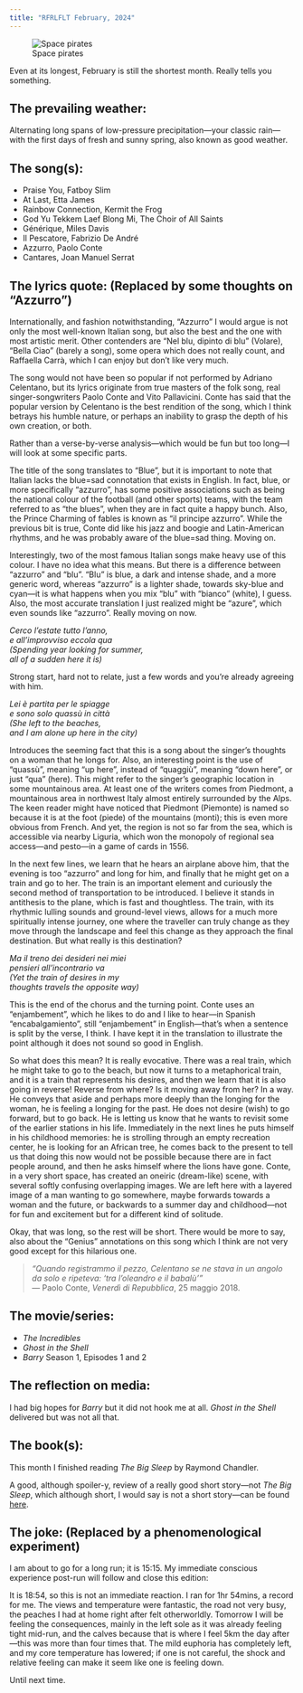 ```yaml
---
title: "RFRLFLT February, 2024"
---
```


![Space pirates](/media/feb24_spacepirates.jpeg)

Even at its longest, February is still the shortest month. Really tells you something.

## The prevailing weather:

Alternating long spans of low-pressure precipitation—your classic rain—with the first days of fresh and sunny spring, also known as good weather.

## The song(s):

- Praise You, Fatboy Slim
- At Last, Etta James
- Rainbow Connection, Kermit the Frog
- God Yu Tekkem Laef Blong Mi, The Choir of All Saints
- Générique, Miles Davis
- Il Pescatore, Fabrizio De André
- Azzurro, Paolo Conte
- Cantares, Joan Manuel Serrat

## The lyrics quote: (Replaced by some thoughts on "Azzurro")

Internationally, and fashion notwithstanding, "Azzurro" I would argue is not only the most well-known Italian song, but also the best and the one with most artistic merit. Other contenders are "Nel blu, dipinto di blu" (Volare), "Bella Ciao" (barely a song), some opera which does not really count, and Raffaella Carrà, which I can enjoy but don't like very much.

The song would not have been so popular if not performed by Adriano Celentano, but its lyrics originate from true masters of the folk song, real singer-songwriters Paolo Conte and Vito Pallavicini. Conte has said that the popular version by Celentano is the best rendition of the song, which I think betrays his humble nature, or perhaps an inability to grasp the depth of his own creation, or both.

Rather than a verse-by-verse analysis—which would be fun but too long—I will look at some specific parts.

The title of the song translates to "Blue", but it is important to note that Italian lacks the blue=sad connotation that exists in English. In fact, blue, or more specifically "azzurro", has some positive associations such as being the national colour of the football (and other sports) teams, with the team referred to as "the blues", when they are in fact quite a happy bunch. Also, the Prince Charming of fables is known as "il principe azzurro". While the previous bit is true, Conte did like his jazz and boogie and Latin-American rhythms, and he was probably aware of the blue=sad thing. Moving on.

Interestingly, two of the most famous Italian songs make heavy use of this colour. I have no idea what this means. But there is a difference between "azzurro" and "blu". "Blu" is blue, a dark and intense shade, and a more generic word, whereas "azzurro" is a lighter shade, towards sky-blue and cyan—it is what happens when you mix "blu" with "bianco" (white), I guess. Also, the most accurate translation I just realized might be "azure", which even sounds like "azzurro". Really moving on now.

*Cerco l'estate tutto l'anno,  
e all'improvviso eccola qua  
(Spending year looking for summer,  
all of a sudden here it is)*

Strong start, hard not to relate, just a few words and you're already agreeing with him.

*Lei è partita per le spiagge  
e sono solo quassù in città  
(She left to the beaches,  
and I am alone up here in the city)*

Introduces the seeming fact that this is a song about the singer's thoughts on a woman that he longs for. Also, an interesting point is the use of "quassù", meaning "up here", instead of "quaggiù", meaning "down here", or just "qua" (here). This might refer to the singer's geographic location in some mountainous area. At least one of the writers comes from Piedmont, a mountainous area in northwest Italy almost entirely surrounded by the Alps. The keen reader might have noticed that Piedmont (Piemonte) is named so because it is at the foot (piede) of the mountains (monti); this is even more obvious from French. And yet, the region is not so far from the sea, which is accessible via nearby Liguria, which won the monopoly of regional sea access—and pesto—in a game of cards in 1556.

In the next few lines, we learn that he hears an airplane above him, that the evening is too "azzurro" and long for him, and finally that he might get on a train and go to her. The train is an important element and curiously the second method of transportation to be introduced. I believe it stands in antithesis to the plane, which is fast and thoughtless. The train, with its rhythmic lulling sounds and ground-level views, allows for a much more spiritually intense journey, one where the traveller can truly change as they move through the landscape and feel this change as they approach the final destination. But what really is this destination?

*Ma il treno dei desideri nei miei  
pensieri all'incontrario va  
(Yet the train of desires in my  
thoughts travels the opposite way)*

This is the end of the chorus and the turning point. Conte uses an "enjambement", which he likes to do and I like to hear—in Spanish "encabalgamiento", still "enjambement" in English—that's when a sentence is split by the verse, I think. I have kept it in the translation to illustrate the point although it does not sound so good in English.

So what does this mean? It is really evocative. There was a real train, which he might take to go to the beach, but now it turns to a metaphorical train, and it is a train that represents his desires, and then we learn that it is also going in reverse! Reverse from where? Is it moving away from her? In a way. He conveys that aside and perhaps more deeply than the longing for the woman, he is feeling a longing for the past. He does not desire (wish) to go forward, but to go back. He is letting us know that he wants to revisit some of the earlier stations in his life. Immediately in the next lines he puts himself in his childhood memories: he is strolling through an empty recreation center, he is looking for an African tree, he comes back to the present to tell us that doing this now would not be possible because there are in fact people around, and then he asks himself where the lions have gone. Conte, in a very short space, has created an oneiric (dream-like) scene, with several softly confusing overlapping images. We are left here with a layered image of a man wanting to go somewhere, maybe forwards towards a woman and the future, or backwards to a summer day and childhood—not for fun and excitement but for a different kind of solitude.

Okay, that was long, so the rest will be short. There would be more to say, also about the "Genius" annotations on this song which I think are not very good except for this hilarious one.

> *"Quando registrammo il pezzo, Celentano se ne stava in un angolo da solo e ripeteva: 'tra l'oleandro e il babalù'"*  
> — Paolo Conte, *Venerdì di Repubblica*, 25 maggio 2018.

## The movie/series:

- *The Incredibles*
- *Ghost in the Shell*
- *Barry* Season 1, Episodes 1 and 2

## The reflection on media:

I had big hopes for *Barry* but it did not hook me at all. *Ghost in the Shell* delivered but was not all that.

## The book(s):

This month I finished reading *The Big Sleep* by Raymond Chandler.

A good, although spoiler-y, review of a really good short story—not *The Big Sleep*, which although short, I would say is not a short story—can be found [here](BR_GoodOldNeonDFW.qmd).

## The joke: (Replaced by a phenomenological experiment)

I am about to go for a long run; it is 15:15. My immediate conscious experience post-run will follow and close this edition:

It is 18:54, so this is not an immediate reaction. I ran for 1hr 54mins, a record for me. The views and temperature were fantastic, the road not very busy, the peaches I had at home right after felt otherworldly. Tomorrow I will be feeling the consequences, mainly in the left sole as it was already feeling tight mid-run, and the calves because that is where I feel 5km the day after—this was more than four times that. The mild euphoria has completely left, and my core temperature has lowered; if one is not careful, the shock and relative feeling can make it seem like one is feeling down.

Until next time.
